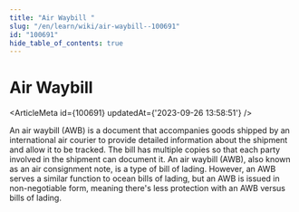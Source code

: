 ```yaml
---
title: "Air Waybill "
slug: "/en/learn/wiki/air-waybill--100691"
id: "100691"
hide_table_of_contents: true
---
```



# Air Waybill 

<ArticleMeta id={100691} updatedAt={'2023-09-26 13:58:51'} />
<div className='border-solid border-b border-t-0 my-4 border-[var(--ifm-color-gray-300)]' />

An air waybill (AWB) is a document that accompanies goods shipped by an international air courier to provide detailed information about the shipment and allow it to be tracked. The bill has multiple copies so that each party involved in the shipment can document it. An air waybill (AWB), also known as an air consignment note, is a type of bill of lading. However, an AWB serves a similar function to ocean bills of lading, but an AWB is issued in non-negotiable form, meaning there's less protection with an AWB versus bills of lading.
